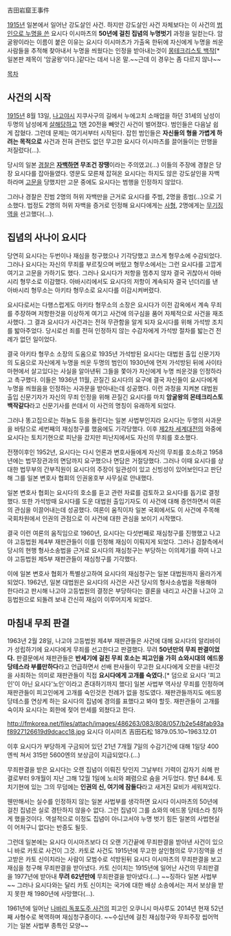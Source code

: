 吉田岩窟王事件

[[1915년]] 일본에서 일어난 강도살인 사건. 하지만 강도살인 사건 자체보다는 이 사건의 [[엔자이|범인으로 누명을 쓴]] 요시다 이시마츠의 '''50년에 걸친 집념의 누명벗기''' 과정을 일컫는다. 암굴왕이라는 이름이 붙은 이유는 요시다 이시마츠가 가출옥 한뒤에 자신에게 누명을 씌운 사람들을 추적해 찾아내서 누명을 씌웠다는 인정을 받아내는것이 [[몽테크리스토 백작]][* 일본판 제목이 '암굴왕'이다.]같다는 데서 나온 말.~~근데 이 경우는 좀 다르지 않나~~

[[목차]]
== 사건의 시작 ==
[[1915년]] 8월 13일, [[나고야]]시 지쿠사구의 길에서 누에고치 소매업을 하던 31세의 남성이 두명의 남성에게 [[살인죄|살해당하고]] 1[[엔]] 20전을 빼앗긴 사건이 벌어졌다. 범인들은 다음날 쉽게 잡혔다. 그런데 문제는 여기서부터 시작된다. 잡힌 범인들은 '''자신들의 형을 가볍게 하려는 목적으로''' 사건과 전혀 관련도 없던 무고한 요시다 이시마츠를 끌어들이는 만행을 저질렀다(...).

당시의 일본 [[경찰]]은 '''[[자백]]하면 무조건 장땡'''이라는 주의였고(...) 이들의 주장에 경찰은 당장 요시다를 잡아들였다. 영문도 모른채 잡혀온 요시다는 하지도 않은 강도살인을 자백하라며 [[고문]]을 당했지만 고문 중에도 요시다는 범행을 인정하지 않았다.

그러나 경찰은 진범 2명의 허위 자백만을 근거로 요시다를 주범, 2명을 종범(...)으로 기소했다. 법정도 2명의 허위 자백을 증거로 인정해 요시다에게는 [[사형]], 2명에게는 [[무기징역]]을 선고했다(...).
== 집념의 사나이 요시다 ==
당연히 요시다는 두번이나 재심을 청구했으나 기각당했고 코스게 형무소에 수감되었다. 그러나 요시다는 자신의 무죄를 부르짖으며 버텼고 형무소에서는 그런 요시다를 고깝게 여기고 고문을 가하기도 했다. 그러나 요시다가 저항을 멈추지 않자 결국 귀찮아서 아바시리 형무소로 이감했다. 아바시리에서도 요시다의 저항이 계속되자 결국 넌더리를 낸 아바시리 형무소는 아키타 형무소로 요시다를 이감시켜버렸다.

요시다로서는 다행스럽게도 아키타 형무소의 소장은 요시다가 이전 감옥에서 계속 무죄를 주장하며 저항한것을 이상하게 여기고 사건에 의구심을 품어 자체적으로 사건을 재조사했다. 그 결과 요시다가 사건과는 전혀 무관함을 알게 되자 요시다를 위해 가석방 조치를 밟아주었다. 당시로선 죄를 전혀 인정하지 않는 수감자에게 가석방 절차를 밟는건 전례가 없던 일이었다.

결국 아키타 형무소 소장의 도움으로 1935년 가석방된 요시다는 대법원 출입 신문기자의 도움으로 자신에게 누명을 씌운 두명의 범인이 1930년에 먼저 가석방된 뒤에 사이타마현에서 살고있다는 사실을 알아낸뒤 그들을 쫓아가 자신에게 누명 씌운것을 인정하라고 촉구했다. 이들은 1936년 11월, 끈질긴 요시다의 요구에 결국 자신들이 요시다에게 누명을 씌웠음을 인정하는 사과문을 받아내는데 성공했다. 이런 과정을 지켜본 대법원 출입 신문기자가 자신의 무죄 인정을 위해 끈질긴 요시다를 마치 '''암굴왕의 몬테크리스토 백작같다'''라고 신문기사를 쓴데서 이 사건의 명칭이 유래하게 되었다.

그러나 똥고집으로는 하늘도 등을 돌린다는 일본 사법부인지라 요시다는 두명의 사과문을 바탕으로 세번째의 재심청구를 했음에도 기각당했다. 이후 [[제2차 세계대전]]의 와중에 요시다는 토치기현으로 피난을 갔지만 피난지에서도 자신의 무죄를 호소했다.

전쟁이후인 1952년, 요시다는 다시 언론과 변호사들에게 자신의 무죄를 호소하고 1958년에는 법무장관과의 면담까지 요구했으나 면담은 거절당했다. 그러나 이때 요시다를 상대한 법무부의 간부직원이 요시다의 주장이 일관성이 있고 신빙성이 있어보인다고 판단해 그를 일본 변호사 협회의 인권옹호부 사무실로 안내했다. 

일본 변호사 협회는 요시다의 호소를 듣고 관련 자료를 검토하고 요시다를 돕기로 결정했다. 또한 가석방때 요시다를 도운 대법원 출입기자도 이 사건에 대해 증언하면서 여론의 관심을 이끌어내는데 성공했다. 여론이 움직이자 일본 국회에서도 이 사건에 주목해 국회차원에서 인권의 관점으로 이 사건에 대한 관심을 보이기 시작했다.

결국 이런 여론의 움직임으로 1960년, 요시다는 다섯번째로 재심청구를 진행했고 나고야 고등법원 제4부 재판관들이 이를 인정해 재심이 이뤄지게 되었다. 그러나 검찰측에서 당시의 현행 형사소송법을 근거로 요시다의 재심청구는 부당하는 이의제기를 하여 나고야 고등법원 제5부 재판관들이 재심청구를 기각했다.

이에 일본 변호사 협회가 특별상고하여 요시다의 재심청구는 일본 대법원까지 올라가게 되었다. 1962년, 일본 대법원은 요시다의 사건은 사건 당시의 형사소송법을 적용해야 한다라고 판시해 나고야 고등법원의 결정은 부당하다는 결론을 내리고 사건을 나고야 고등법원으로 되돌려 보내 간신히 재심이 이루어지게 되었다.
== 마침내 무죄 판결 ==
1963년 2월 28일, 나고야 고등법원 제4부 재판관들은 사건에 대해 요시다의 알리바이가 성립하기에 요시다에게 무죄를 선고한다고 판결했다. 무려 '''50년만의 무죄 판결이었다.''' 판결문에서 재판관들은 '''반세기에 걸친 무죄 호소는 피고인을 가히 쇼와시대의 에드몽 당테스라 부를만하다'''라고 언급하면서 선배 판사들이 무고한 요시다에게 오판을 내린것을 사죄하는 의미로 재판관들이 직접 '''요시다에게 고개를 숙였다.'''[* 덤으로 요시다 '피고인'이 아닌 요시다'노인'이라고 존대하기까지 했다] 일본 사법부 역사상 무죄를 인정하며 재판관들이 피고인에게 고개를 숙인것은 전례가 없을 정도였다. 재판관들까지도 에드몽 당테스를 연상케 하는 요시다의 집념에 경의를 표했다고 봐야 할듯. 재판관들이 고개를 숙이자 요시다는 회한에 젖어 만세를 외쳤다고 한다.

http://fmkorea.net/files/attach/images/486263/083/808/057/b2e548fab93af8927126619d9dcacc18.jpg
요시다 이시미츠 吉田石松 1879.05.10~1963.12.01

이후 요시다가 부당하게 구금되어 있던 21년 7개월 7일의 수감기간에 대해 1일당 400엔씩 쳐서 315만 5600엔의 보상금이 지급되었다.(...)

무죄판결을 받은 요시다는 오랜 집념이 이뤄진 탓인지 그날부터 기력이 갑자기 쇠해 판결로부터 9개월이 지난 그해 12월 1일에 노쇠와 폐렴으로 숨을 거두었다. 향년 84세. 토치기현에 있는 그의 무덤에는 '''인권의 신, 여기에 잠들다'''라고 새겨진 묘비가 세워져있다. 

웬만해서는 실수를 인정하지 않는 일본 사법부를 생각하면 요시다 이시마츠의 50년에 걸친 집념은 실로 경탄하지 않을수 없다. 그런 집념이 그를 쇼와의 에드몽 당테스라 칭하게 했을것이다. 역설적으로 이정도 집념이 아니고서야 누명 벗기 힘든 일본의 사법현실이 어처구니 없다는 반증도 될듯.

그런데 일본에는 요시다 이시마츠보다 더 오랜 기간끝에 무죄판결을 받아낸 사건이 있으니 바로 카토로 사건이 그것. 카토로 사건도 1915년에 무고한 살인혐의로 무기징역을 선고받은 카토 신이치라는 사람이 모범수로 석방된뒤 요시다 이시마츠의 무죄판결을 보고 재심을 청구해 무죄판결을 받아냈다. 카토 신이치는 1915년에 일어난 사건의 무죄판결을 1977년에 받아내 '''무려 62년만에''' 무죄판결을 받아냈다.(...) ~~징하다 일본 사법부~~ 그러나 요시다와는 달리 카토 신이치는 국가에 대한 배상 소송에서는 져서 보상을 받지 못한 채 1980년에 사망했다(...).

1961년에 일어난 [[나바리 독포도주 사건]]의 피고인 오쿠니시 마사루도 2014년 현재 52년째 사형수로 복역하며 재심청구중이다. ~~수십년에 걸친 재심청구와 무죄주장 씹어먹기는 일본 사법부 종특인 모양~~
